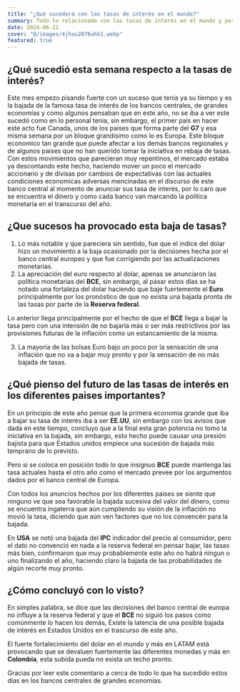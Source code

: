 ```yaml
---
title: "¿Qué sucederá con las tasas de interés en el mundo?"
summary: Todo lo relacionado con las tasas de interés en el mundo y perpectivas que se puede esperar en el futuro.
date: 2024-06-21
cover: "@/images/4jhau2076uhb1.webp"
featured: true
---
```


## ¿Qué sucedió esta semana respecto a la tasas de interés?

Este mes empezo pisando fuerte con un suceso que tenia ya su tiempo y es la bajada de la famosa tasa de interés de los bancos centrales,
de grandes economías y como algunos pensaban que en este año, no se iba a ver este sucedó como en lo personal tenia, sin embargo, el primer país en
hacer este acto fue Canada, unos de los paises que forma parte del **G7** y esa misma semana por un bloque grandisimo como lo es Europa.
Este bloque economico tan grande que puede afectar a los demás bancos regionales y de algunos paises que no han querido
tomar la iniciativa en rebaja de tasas. Con estos movimientos que parecieran muy repentinos, el mercado estaba ya
descontando este hecho, haciendo mover un poco el mercado accionario y de divisas por cambios de expectativas con las actuales
condiciones economicas adversas mencinadas en el discurso de este banco central al momento de anunciar sus tasa de interés, por lo caro que se encuentra el dinero y como cada banco van marcando la
política monetaria en el transcurso del año.

## ¿Que sucesos ha provocado esta baja de tasas?

1. Lo más notable y que pareciera sin sentido, fue que el indice del dolar hizo un movimiento a la baja ocasionado por la decisiones hecha por el banco central europeo y que fue corrigiendo por las actualizaciones monetarias.
2. La apreciación del euro respecto al dolar, apenas se anunciaron las política monetarias del **BCE**, sin embargo, al pasar estos días se ha notado una fortaleza
   del dolar haciendo que baje fuertemente el **Euro** principalmente por los pronóstico de que no exista una bajada pronta de las tasas por parte de la **Reserva federal**.

Lo anterior llega principalmente por el hecho de que el **BCE** llega a bajar la tasa pero con una intensión de no bajarla más o ser más restrictivos
por las provisiones futuras de la inflación como un estancamiento de la misma.

3. La mayoría de las bolsas Euro bajo un poco por la sensación de una inflación que no va a bajar muy pronto y por la sensación de no más bajada de tasas.

## ¿Qué pienso del futuro de las tasas de interés en los diferentes paises importantes?

En un principio de este año pense que la primera economia grande que iba a bajar su tasa de interés iba a ser **EE.UU**, sin embargo con los avisos que dada en este tiempo,
concluyo que a la final esta gran potencia no tomo la iniciativa en la bajada, sin embargo, esto hecho puede causar una presión bajista para que Estados unidos
empiece una sucesión de bajada más temprano de lo previsto.

Pero si se coloca en posición todo lo que insignuo **BCE** puede mantenga las tasa actuales hasta el otro año como el mercado prevee por los argumentos dados por el banco central de Europa.

Con todos los anuncios hechos por los diferentes paises se siente que ninguno ve que sea favorable la bajada sucesiva del valor del dinero, como
se encuentra ingaterra que aún cumpliendo su visión de la inflación no movió la tasa, diciendo que aún ven factores que no los convencén para la bajada.

En **USA** se notó una bajada del **IPC** indicador del precio al consumidor, pero el dato no convenció en nada a la reserva federal en pensar bajar,
las tasas más bien, confirmaron que muy probablemente este año no habrá ningun o uno finalizando el año, haciendo claro la bajada de las probabilidades
de algún recorte muy pronto.

## ¿Cómo concluyó con lo visto?

En simples palabra, se dice que las decisiones del banco central de europa no influye a la reserva federal y que el **BCE** no siguió los pasos como comúnmente
lo hacen los demás, Existe la latencia de una posible bajada de interés en Estados Unidos en el trascurso de este año.

El fuerte fortalecimiento del dolar en el mundo y más en LATAM está provocando que se devaluen fuertemente las diferentes monedas y más en **Colombia**, esta subida pueda no exista
un techo pronto.

Gracias por leer este comentario a cerca de todo lo que ha sucedido estos días en los bancos centrales de grandes economías.
